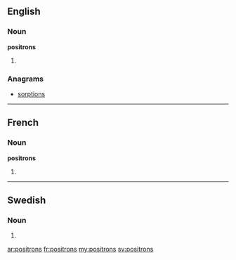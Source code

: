 {{also|positróns}}
==English==

===Noun===
'''positrons'''

# {{plural of|[[positron]]}}

===Anagrams===
* [[sorptions#English|sorptions]]

----

==French==

===Noun===
'''positrons''' {{m}}

# {{plural of|[[positron]]|lang=fr}}

----

==Swedish==

===Noun===
{{infl|sv|noun form}}

# {{sv-noun-form-indef-gen|positron}}

[[ar:positrons]]
[[fr:positrons]]
[[my:positrons]]
[[sv:positrons]]